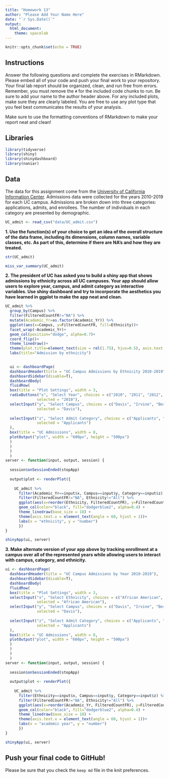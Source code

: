 ```yaml
---
title: "Homework 13"
author: "Please Add Your Name Here"
date: "`r Sys.Date()`"
output:
  html_document: 
    theme: spacelab
---
```


```r
knitr::opts_chunk$set(echo = TRUE)
```

## Instructions
Answer the following questions and complete the exercises in RMarkdown. Please embed all of your code and push your final work to your repository. Your final lab report should be organized, clean, and run free from errors. Remember, you must remove the `#` for the included code chunks to run. Be sure to add your name to the author header above. For any included plots, make sure they are clearly labeled. You are free to use any plot type that you feel best communicates the results of your analysis.  

Make sure to use the formatting conventions of RMarkdown to make your report neat and clean!  


## Libraries
```r
library(tidyverse)
library(shiny)
library(shinydashboard)
library(naniar)
```

## Data
The data for this assignment come from the [University of California Information Center](https://www.universityofcalifornia.edu/infocenter). Admissions data were collected for the years 2010-2019 for each UC campus. Admissions are broken down into three categories: applications, admits, and enrollees. The number of individuals in each category are presented by demographic.  
```r
UC_admit <- read_csv("data/UC_admit.csv")
```

**1. Use the function(s) of your choice to get an idea of the overall structure of the data frame, including its dimensions, column names, variable classes, etc. As part of this, determine if there are NA's and how they are treated.**  

```r
str(UC_admit)
```
```r
miss_var_summary(UC_admit)
```

**2. The president of UC has asked you to build a shiny app that shows admissions by ethnicity across all UC campuses. Your app should allow users to explore year, campus, and admit category as interactive variables. Use shiny dashboard and try to incorporate the aesthetics you have learned in ggplot to make the app neat and clean.**  



```r
UC_admit %>% 
  group_by(Campus) %>%
  filter(FilteredCountFR!="NA") %>% 
  mutate(Academic_Yr=as.factor(Academic_Yr)) %>% 
  ggplot(aes(x=Campus, y=FilteredCountFR, fill=Ethnicity))+
  facet_wrap(~Academic_Yr)+
  geom_col(position="dodge", alpha=0.7)+
  coord_flip()+
  theme_linedraw()+
  theme(plot.title=element_text(size = rel(1.75), hjus=0.5), axis.text.x = element_text(angle = 60, hjust=1))+
  labs(title="Admission by ethnicity")
  
```
```r
  ui <- dashboardPage(
  dashboardHeader(title = "UC Campus Admissions by Ethnicity 2010-2019"),
  dashboardSidebar(disable=T),
  dashboardBody(
  fluidRow(
  box(title = "Plot Settings", width = 3,
  radioButtons("x", "Select Year", choices = c("2010", "2011", "2012", "2013", "2014", "2015", "2016", "2017", "2018", "2019"), 
              selected = "2010"),
  selectInput("y", "Select Campus", choices = c("Davis", "Irvine", "Berkeley", "Irvine", "Los_Angeles", "Merced", "Riverside", "San_Diego", "Santa_Barbara", "Santa_Cruz"),
              selected = "Davis"),
  
  selectInput("z", "Select Admit Category", choices = c("Applicants", "Admits", "Enrollees"),
              selected = "Applicants")
  ),
  box(title = "UC Admissions", width = 8,
  plotOutput("plot", width = "600px", height = "500px")
  ) 
  ) 
  )
  )
server <- function(input, output, session) {
  
  session$onSessionEnded(stopApp)
  
  output$plot <- renderPlot({
    
    UC_admit %>% 
      filter(Academic_Yr==input$x, Campus==input$y, Category==input$z) %>% 
      filter(FilteredCountFR!="NA", Ethnicity!="All") %>% 
      ggplot(aes(x=reorder(Ethnicity, FilteredCountFR), y=FilteredCountFR))+
      geom_col(color="black", fill="dodgerblue2", alpha=0.4) +
      theme_linedraw(base_size = 18) +
      theme(axis.text.x = element_text(angle = 60, hjust = 1))+
      labs(x = "ethnicity", y = "number")
      })
}

shinyApp(ui, server)
```

**3. Make alternate version of your app above by tracking enrollment at a campus over all of the represented years while allowing users to interact with campus, category, and ethnicity.**

```r
ui <- dashboardPage(
  dashboardHeader(title = "UC Campus Admissions by Year 2010-2019"),
  dashboardSidebar(disable=T),
  dashboardBody(
  fluidRow(
  box(title = "Plot Settings", width = 3,
  selectInput("x", "Select Ethnicity", choices = c("African American", "Asian", "Chicano/Latino", "International", "White", "Uknown"), 
              selected = "African American"),
  selectInput("y", "Select Campus", choices = c("Davis", "Irvine", "Berkeley", "Irvine", "Los_Angeles", "Merced", "Riverside", "San_Diego", "Santa_Barbara", "Santa_Cruz"),
              selected = "Davis"),
  
  selectInput("z", "Select Admit Category", choices = c("Applicants", "Admits", "Enrollees"),
              selected = "Applicants")
  ), 
  box(title = "UC Admissions", width = 8,
  plotOutput("plot", width = "600px", height = "500px")
  ) 
  ) 
  )
  )
server <- function(input, output, session) {
  
  session$onSessionEnded(stopApp)
  
  output$plot <- renderPlot({
    
    UC_admit %>% 
      filter(Ethnicity==input$x, Campus==input$y, Category==input$z) %>% 
      filter(FilteredCountFR!="NA", Ethnicity!="All") %>% 
      ggplot(aes(x=reorder(Academic_Yr, FilteredCountFR), y=FilteredCountFR))+
      geom_col(color="black", fill="dodgerblue2", alpha=0.4) +
      theme_linedraw(base_size = 18) +
      theme(axis.text.x = element_text(angle = 60, hjust = 1))+
      labs(x = "academic year", y = "number")
      })
}

shinyApp(ui, server)
```

## Push your final code to GitHub!
Please be sure that you check the `keep md` file in the knit preferences. 